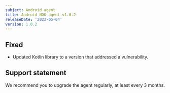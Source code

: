 ```yaml
---
subject: Android agent
title: Android NDK agent v1.0.2
releaseDate: '2023-05-04'
version: 1.0.2
---
```


## Fixed

* Updated Kotlin library to a version that addressed a vulnerability.

## Support statement

We recommend you to upgrade the agent regularly, at least every 3 months.

